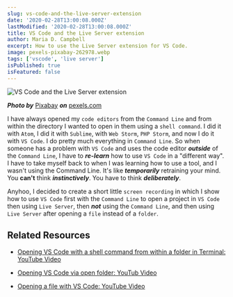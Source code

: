 ```yaml
---
slug: vs-code-and-the-live-server-extension
date: '2020-02-28T13:00:08.000Z'
lastModified: '2020-02-28T13:00:08.000Z'
title: VS Code and the Live Server extension
author: Maria D. Campbell
excerpt: How to use the Live Server extension for VS Code.
image: pexels-pixabay-262978.webp
tags: ['vscode', 'live server']
isPublished: true
isFeatured: false
---
```


![VS Code and the Live Server extension](pexels-pixabay-262978.webp)

***Photo by*** [Pixabay](https://www.pexels.com/@pixabay/) ***on*** [pexels.com](https://www.pexels.com/photo/blur-breakfast-chef-cooking-262978/)

I have always opened my `code editors` from the `Command Line` and from within the directory I wanted to open in them using a `shell command`. I did it with `Atom`, I did it with `Sublime`, with `Web Storm`, `PHP Storm`, and now I do it with `VS Code`. I do pretty much everything in `Command Line`. So when someone has a problem with `VS Code` and uses the code editor _**outside**_ of the `Command Line`, I have to _**re-learn**_ how to use `VS Code` in a "different way". I have to take myself back to when I was learning how to use a tool, and I wasn't using the Command Line. It's like _**temporarily**_ retraining your mind. You **can't** think _**instinctively**_. You have to think _**deliberately**_.

Anyhoo, I decided to create a short little `screen recording` in which I show how to use `VS Code` first with the `Command Line` to open a project in
`VS Code` then using `Live Server`, then _**not**_ using the `Command Line`, and then using `Live Server` after opening a `file` instead of a `folder`.

## Related Resources

-   [Opening VS Code with a shell command from within a folder in Terminal: YouTube Video](https://www.youtube.com/embed/YwhdDMT_dFU)

-   [Opening VS Code via open folder: YouTub Video](https://www.youtube.com/embed/TisNvwkW1aI)

-   [Opening a file with VS Code: YouTube Video](https://www.youtube.com/embed/906ebkHmHsI)

